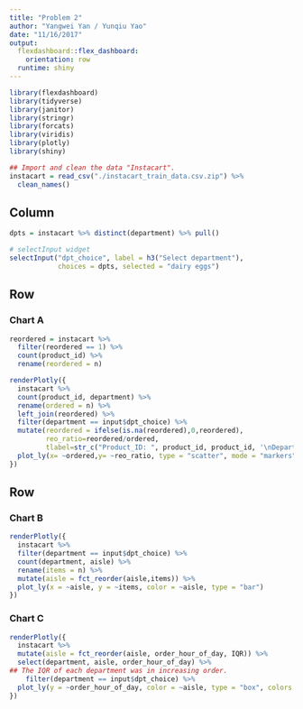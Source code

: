 ```yaml
---
title: "Problem 2"
author: "Yangwei Yan / Yunqiu Yao"
date: "11/16/2017"
output: 
  flexdashboard::flex_dashboard:
    orientation: row
  runtime: shiny
---
```


```r
library(flexdashboard)
library(tidyverse)
library(janitor)
library(stringr)
library(forcats)
library(viridis)
library(plotly)
library(shiny)
```

```r
## Import and clean the data "Instacart".
instacart = read_csv("./instacart_train_data.csv.zip") %>%
  clean_names()

```


Column {.sidebar}
-----------------------------------------------------------------------

```r
dpts = instacart %>% distinct(department) %>% pull()

# selectInput widget
selectInput("dpt_choice", label = h3("Select department"), 
            choices = dpts, selected = "dairy eggs")
```


Row
-----------------------------------------------------------------------

### Chart A

```r
reordered = instacart %>% 
  filter(reordered == 1) %>% 
  count(product_id) %>% 
  rename(reordered = n)

renderPlotly({
  instacart %>% 
  count(product_id, department) %>%
  rename(ordered = n) %>% 
  left_join(reordered) %>% 
  filter(department == input$dpt_choice) %>% 
  mutate(reordered = ifelse(is.na(reordered),0,reordered),
         reo_ratio=reordered/ordered,
         tlabel=str_c("Product_ID: ", product_id, product_id, '\nDepartment: ', department)) %>%
  plot_ly(x= ~ordered,y= ~reo_ratio, type = "scatter", mode = "markers", alpha=0.5, text = ~tlabel, color = I("black"))
})

```

Row {.tabset .tabset-fade}
-----------------------------------------------------------------------

### Chart B

```r
renderPlotly({
  instacart %>% 
  filter(department == input$dpt_choice) %>% 
  count(department, aisle) %>% 
  rename(items = n) %>% 
  mutate(aisle = fct_reorder(aisle,items)) %>% 
  plot_ly(x = ~aisle, y = ~items, color = ~aisle, type = "bar")
})

```

### Chart C

```r
renderPlotly({
  instacart %>%
  mutate(aisle = fct_reorder(aisle, order_hour_of_day, IQR)) %>%
  select(department, aisle, order_hour_of_day) %>%
## The IQR of each department was in increasing order.
    filter(department == input$dpt_choice) %>% 
  plot_ly(y = ~order_hour_of_day, color = ~aisle, type = "box", colors = "Set2")
})


```